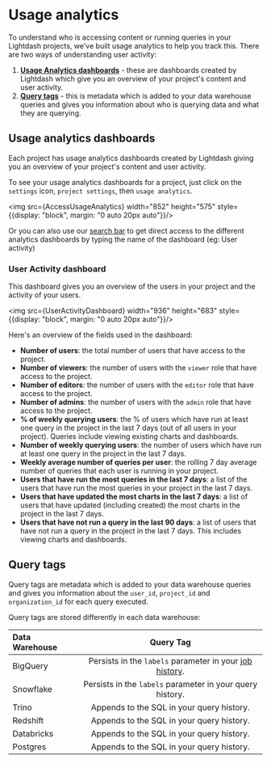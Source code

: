 
# Usage analytics

To understand who is accessing content or running queries in your Lightdash projects, we've built usage analytics to help you track this. There are two ways of understanding user activity:

1. **[Usage Analytics dashboards](#usage-analytics-dashboards)** - these are dashboards created by Lightdash which give you an overview of your project's content and user activity.
2. **[Query tags](#query-tags)** - this is metadata which is added to your data warehouse queries and gives you information about who is querying data and what they are querying.

## Usage analytics dashboards

Each project has usage analytics dashboards created by Lightdash giving you an overview of your project's content and user activity. 

To see your usage analytics dashboards for a project, just click on the `settings` icon, `project settings`, then `usage analytics`.

<img src={AccessUsageAnalytics} width="852" height="575" style={{display: "block", margin: "0 auto 20px auto"}}/>

Or you can also use our [search bar](https://docs.lightdash.com/get-sarted/exploring-data/exploring-your-content#using-the-search-bar) to get direct access to 
the different analytics dashboards by typing the name of the dashboard (eg: User activity)

### User Activity dashboard

This dashboard gives you an overview of the users in your project and the activity of your users.

<img src={UserActivityDashboard} width="936" height="683" style={{display: "block", margin: "0 auto 20px auto"}}/>

Here's an overview of the fields used in the dashboard:

- **Number of users**: the total number of users that have access to the project. 
- **Number of viewers**: the number of users with the `viewer` role that have access to the project.
- **Number of editors**: the number of users with the `editor` role that have access to the project.
- **Number of admins**: the number of users with the `admin` role that have access to the project.
- **% of weekly querying users**: the % of users which have run at least one query in the project in the last 7 days (out of all users in your project). Queries include viewing existing charts and dashboards.
- **Number of weekly querying users**: the number of users which have run at least one query in the project in the last 7 days.
- **Weekly average number of queries per user**: the rolling 7 day average number of queries that each user is running in your project.
- **Users that have run the most queries in the last 7 days**: a list of the users that have run the most queries in your project in the last 7 days. 
- **Users that have updated the most charts in the last 7 days**: a list of users that have updated (including created) the most charts in the project in the last 7 days. 
- **Users that have not run a query in the last 90 days**: a list of users that have not run a query in the project in the last 7 days. This includes viewing charts and dashboards.

## Query tags

Query tags are metadata which is added to your data warehouse queries and gives you information about the `user_id`, `project_id` and `organization_id` for each query executed.

Query tags are stored differently in each data warehouse:

| Data Warehouse | Query Tag                                                                                                                          | 
|:---------------|:----------------------------------------------------------------------------------------------------------------------------------:|
| BigQuery       | Persists in the `labels` parameter in your [job history](https://cloud.google.com/bigquery/docs/managing-jobs#view_job_details_2). |    
| Snowflake      | Persists in the `labels` parameter in your query history.|
| Trino          | Appends to the SQL in your query history. |    
| Redshift       | Appends to the SQL in your query history. |  
| Databricks     | Appends to the SQL in your query history. |  
| Postgres       | Appends to the SQL in your query history. |  